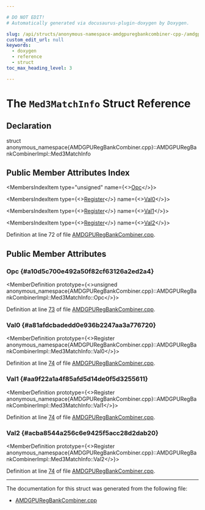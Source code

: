 ```yaml
---

# DO NOT EDIT!
# Automatically generated via docusaurus-plugin-doxygen by Doxygen.

slug: /api/structs/anonymous-namespace-amdgpuregbankcombiner-cpp-/amdgpuregbankcombinerimpl/med3matchinfo
custom_edit_url: null
keywords:
  - doxygen
  - reference
  - struct
toc_max_heading_level: 3

---
```





# The `Med3MatchInfo` Struct Reference

<DoxygenPage pluginConfig={pluginConfig}>



## Declaration

<CodeBlock>struct anonymous_namespace{AMDGPURegBankCombiner.cpp}::AMDGPURegBankCombinerImpl::Med3MatchInfo</CodeBlock>

## Public Member Attributes Index

<MembersIndex>

<MembersIndexItem
  type="unsigned"
  name={<><a href="#a10d5c700e492a50f82cf63126a2ed2a4">Opc</a></>}>
</MembersIndexItem>

<MembersIndexItem
  type={<><a href="/docs/api/classes/llvm/register">Register</a></>}
  name={<><a href="#a81afdcbadedd0e936b2247aa3a776720">Val0</a></>}>
</MembersIndexItem>

<MembersIndexItem
  type={<><a href="/docs/api/classes/llvm/register">Register</a></>}
  name={<><a href="#aa9f22a1a4f85afd5d14de0f5d3255611">Val1</a></>}>
</MembersIndexItem>

<MembersIndexItem
  type={<><a href="/docs/api/classes/llvm/register">Register</a></>}
  name={<><a href="#acba8544a256c6e9425f5acc28d2dab20">Val2</a></>}>
</MembersIndexItem>

</MembersIndex>


Definition at line 72 of file <a href="/docs/api/files/lib/lib/target/lib/target/amdgpu/amdgpuregbankcombiner-cpp">AMDGPURegBankCombiner.cpp</a>.

<SectionDefinition>

## Public Member Attributes

### Opc {#a10d5c700e492a50f82cf63126a2ed2a4}

<MemberDefinition
  prototype={<>unsigned anonymous&#95;namespace&#123;AMDGPURegBankCombiner.cpp&#125;::AMDGPURegBankCombinerImpl::Med3MatchInfo::Opc</>}>

Definition at line <a href="/docs/api/files/lib/lib/target/lib/target/amdgpu/amdgpuregbankcombiner-cpp/#l00073">73</a> of file <a href="/docs/api/files/lib/lib/target/lib/target/amdgpu/amdgpuregbankcombiner-cpp">AMDGPURegBankCombiner.cpp</a>.
</MemberDefinition>

### Val0 {#a81afdcbadedd0e936b2247aa3a776720}

<MemberDefinition
  prototype={<>Register anonymous&#95;namespace&#123;AMDGPURegBankCombiner.cpp&#125;::AMDGPURegBankCombinerImpl::Med3MatchInfo::Val0</>}>

Definition at line <a href="/docs/api/files/lib/lib/target/lib/target/amdgpu/amdgpuregbankcombiner-cpp/#l00074">74</a> of file <a href="/docs/api/files/lib/lib/target/lib/target/amdgpu/amdgpuregbankcombiner-cpp">AMDGPURegBankCombiner.cpp</a>.
</MemberDefinition>

### Val1 {#aa9f22a1a4f85afd5d14de0f5d3255611}

<MemberDefinition
  prototype={<>Register anonymous&#95;namespace&#123;AMDGPURegBankCombiner.cpp&#125;::AMDGPURegBankCombinerImpl::Med3MatchInfo::Val1</>}>

Definition at line <a href="/docs/api/files/lib/lib/target/lib/target/amdgpu/amdgpuregbankcombiner-cpp/#l00074">74</a> of file <a href="/docs/api/files/lib/lib/target/lib/target/amdgpu/amdgpuregbankcombiner-cpp">AMDGPURegBankCombiner.cpp</a>.
</MemberDefinition>

### Val2 {#acba8544a256c6e9425f5acc28d2dab20}

<MemberDefinition
  prototype={<>Register anonymous&#95;namespace&#123;AMDGPURegBankCombiner.cpp&#125;::AMDGPURegBankCombinerImpl::Med3MatchInfo::Val2</>}>

Definition at line <a href="/docs/api/files/lib/lib/target/lib/target/amdgpu/amdgpuregbankcombiner-cpp/#l00074">74</a> of file <a href="/docs/api/files/lib/lib/target/lib/target/amdgpu/amdgpuregbankcombiner-cpp">AMDGPURegBankCombiner.cpp</a>.
</MemberDefinition>

</SectionDefinition>

<hr/>

The documentation for this struct was generated from the following file:

<ul>
<li><a href="/docs/api/files/lib/lib/target/lib/target/amdgpu/amdgpuregbankcombiner-cpp">AMDGPURegBankCombiner.cpp</a></li>
</ul>

</DoxygenPage>
